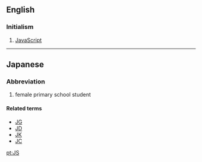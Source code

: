 {{also|JS|js|Js|J's|j's|j/s}}

==English==

===Initialism===
{{head|en|initialism}}

# [[JavaScript]]

----
==Japanese==

===Abbreviation===
{{head|ja|noun}}

# {{abbreviation of|joshi shōgakusei|lang=ja}} {{gloss|[[女子小学生]] ([[じょししょうがくせい]])}} female primary school student

====Related terms====
* [[JG]]
* [[JD]]
* [[JK]]
* [[JC]]

[[pt:JS]]
